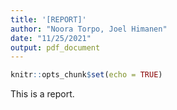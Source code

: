 ```yaml
---
title: '[REPORT]'
author: "Noora Torpo, Joel Himanen"
date: "11/25/2021"
output: pdf_document
---
```


```r
knitr::opts_chunk$set(echo = TRUE)
```

This is a report.
